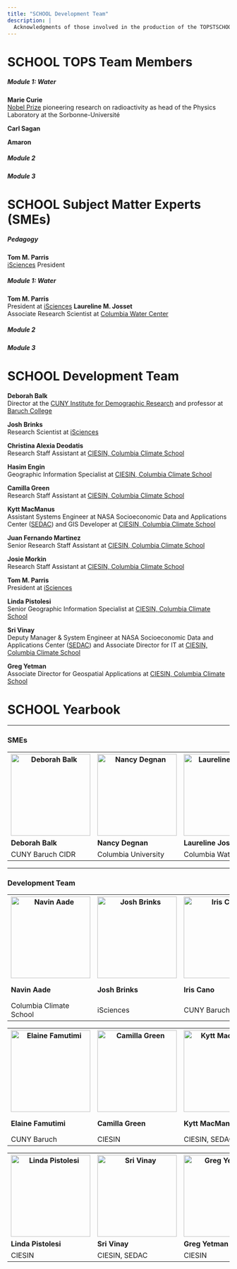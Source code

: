 ```yaml
---
title: "SCHOOL Development Team"
description: |
  Acknowledgments of those involved in the production of the TOPSTSCHOOL Modules
---
```

# SCHOOL TOPS Team Members
##### Module 1: Water
**Marie Curie**\
[Nobel Prize](https://www.nobelprize.org/prizes/physics/1903/marie-curie/biographical/) pioneering research on radioactivity as head of the Physics Laboratory at the Sorbonne-Université

**Carl Sagan**

**Amaron**

##### Module 2
##### Module 3

# SCHOOL Subject Matter Experts (SMEs)
##### Pedagogy
**Tom M. Parris**\
[iSciences](https://www.isciences.com/) President

##### Module 1: Water
**Tom M. Parris**\
President at [iSciences](https://www.isciences.com/) 
**Laureline M. Josset**\
Associate Research Scientist at [Columbia Water Center](https://water.columbia.edu/)

##### Module 2
##### Module 3

# SCHOOL Development Team
**Deborah Balk **\
Director at the [CUNY Institute for Demographic Research](https://www.cuny.edu/about/centers-and-institutes/demographic-research/) and professor at [Baruch College](https://www.baruch.cuny.edu/)

**Josh Brinks **\
Research Scientist at [iSciences](https://www.isciences.com/) 

**Christina Alexia Deodatis **\
Research Staff Assistant at [CIESIN, Columbia Climate School](https://www.ciesin.columbia.edu/index.html)

**Hasim Engin **\
Geographic Information Specialist at [CIESIN, Columbia Climate School](https://www.ciesin.columbia.edu/index.html)

**Camilla Green**\
Research Staff Assistant at [CIESIN, Columbia Climate School](https://www.ciesin.columbia.edu/index.html)

**Kytt MacManus**\
Assistant Systems Engineer at NASA Socioeconomic Data and Applications Center $($[SEDAC](https://sedac.ciesin.columbia.edu/)$)$ and GIS Developer at [CIESIN, Columbia Climate School](https://www.ciesin.columbia.edu/index.html)

**Juan Fernando Martinez**\
Senior Research Staff Assistant at [CIESIN, Columbia Climate School](https://www.ciesin.columbia.edu/index.html)

**Josie Morkin **\
Research Staff Assistant at [CIESIN, Columbia Climate School](https://www.ciesin.columbia.edu/index.html)

**Tom M. Parris**\
President at [iSciences](https://www.isciences.com/) 

**Linda Pistolesi **\
Senior Geographic Information Specialist at [CIESIN, Columbia Climate School](https://www.ciesin.columbia.edu/index.html)

**Sri Vinay **\
Deputy Manager & System Engineer at NASA Socioeconomic Data and Applications Center $($[SEDAC](https://sedac.ciesin.columbia.edu/)$)$ and Associate Director for IT at [CIESIN, Columbia Climate School](https://www.ciesin.columbia.edu/index.html)

**Greg Yetman **\
Associate Director for Geospatial Applications at [CIESIN, Columbia Climate School](https://www.ciesin.columbia.edu/index.html)


# SCHOOL Yearbook
<hr>
### SMEs
<table>
  <tr>
    <th><img src="./images/SME/Balk_headshot3.png" alt="Deborah Balk" width="180" height="185"/></th>
    <th><img src="./images/SME/Degman_headshot3.png" alt="Nancy Degnan" width="180" height="185"/></th>
    <th><img src="./images/SME/Josset_headshot3.png" alt="Laureline Josset" width="180" height="185"/></th>
    <th><img src="./images/SME/Meade_headshot3.png" alt="Ryan Meade" width="180" height="185"/></th>
    <th><img src="./images/SME/Parris_headshot3.png" alt="Thomas Parris" width="180" height="185"/></th>
  </tr>
<tr>
    <td>**Deborah Balk**</td>
    <td>**Nancy Degnan**</td>
    <td>**Laureline Josset**</td>
    <td>**Ryan Meade**</td>
    <td>**Thomas Parris**</td>
  </tr>
   <tr>
    <td>CUNY Baruch CIDR</td>
    <td>Columbia University</td>
    <td>Columbia Water Center</td>
    <td>SUNY Binghampton</td>
    <td>iSciences</td>
  </tr>
</table>
<hr>
### Development Team
<table>
  <tr> 
    <th><img src="./images/DT/Navin Aade.jpg" alt="Navin Aade" width="180" height="185"/></th>
    <th><img src="./images/DT/Josh Brinks.jpg" alt="Josh Brinks" width="180" height="185"/></th>
    <th><img src="./images/DT/Iris Cano.jpg" alt="Iris Cano" width="180" height="185"/></th>
    <th><img src="./images/DT/Christina Deodatis.jpg" alt="Christina Deodatis" width="180" height="185"/></th>
    <th><img src="./images/DT/Hasim Engin.jpg" alt="Hasim Engin" width="180" height="185"/></th>
  </tr>
<tr>
    <td>**Navin Aade**</td>
    <td>**Josh Brinks**</td>
    <td>**Iris Cano**</td>
    <td>**Christina Alexia Deodatis**</td>
    <td>**Hasim Engin**</td>
  </tr>
   <tr>
    <td>Columbia Climate School</td>
    <td>iSciences</td>
    <td>CUNY Baruch</td>
    <td>CIESIN</td>
    <td>CIESIN</td>
  </tr>
</table>
<table>
  <tr> 
    <th><img src="./images/DT/Elaine Famutimi.jpeg" alt="Elaine Famutimi" width="180" height="185"/></th>
    <th><img src="./images/DT/Camilla Green.jpeg" alt="Camilla Green" width="180" height="185"/></th>
    <th><img src="./images/DT/Kytt MacManus.jpeg" alt="Kytt MacManus" width="185" height="185"/></th>
    <th><img src="./images/DT/Juan Martinez.jpg" alt="Juan Martinez" width="180" height="185"/></th>
    <th><img src="./images/DT/Josie Morkin.jpeg" alt="Josie Morkin" width="180" height="185"/></th>
  </tr>
<tr>
    <td>**Elaine Famutimi**</td>
    <td>**Camilla Green**</td>
    <td>**Kytt MacManus**</td>
    <td>**Juan Fernando Martinez**</td>
    <td>**Josie Morkin**</td>
  </tr>
   <tr>
    <td>CUNY Baruch</td>
    <td>CIESIN</td>
    <td>CIESIN, SEDAC</td>
    <td>CIESIN</td>
    <td>CIESIN</td>
  </tr>
</table>
<table>
  <tr> 
    <th><img src="./images/DT/Linda Pistolesi.jpg" alt="Linda Pistolesi" width="180" height="185"/></th>
    <th><img src="./images/DT/Sri Vinay.jpg" alt="Sri Vinay" width="180" height="185"/></th>
    <th><img src="./images/DT/Greg Yetman.jpg" alt="Greg Yetman" width="180" height="185"/></th>
  </tr>
<tr>
    <td>**Linda Pistolesi**</td>
    <td>**Sri Vinay**</td>
    <td>**Greg Yetman**</td>
  </tr>
   <tr>
    <td>CIESIN</td>
    <td>CIESIN, SEDAC</td>
    <td>CIESIN</td>
  </tr>
</table>


